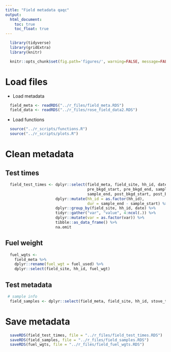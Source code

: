 ```yaml
---
title: "Field metadata qaqc"
output:
  html_document:
    toc: true
    toc_float: true
---
```


```r
  library(tidyverse)
  library(gridExtra)
  library(knitr)
```

```r
  knitr::opts_chunk$set(fig.path='figures/', warning=FALSE, message=FALSE, cache=FALSE)
```

# Load files

* Load metadata

```r
  field_meta <- readRDS("../r_files/field_meta.RDS")
  field_data <- readRDS("../r_files/rose_field_data2.RDS")
```

* Load functions

```r
  source("../r_scripts/functions.R")
  source("../r_scripts/plots.R")
```

# Clean metadata

## Test times

```r
  field_test_times <- dplyr::select(field_meta, field_site, hh_id, date,
                                    pre_bkgd_start, pre_bkgd_end, sample_start,
                                    sample_end, post_bkgd_start, post_bkgd_end) %>%
                      dplyr::mutate(hh_id = as.factor(hh_id), 
                                    dur = sample_end - sample_start) %>%
                      dplyr::group_by(field_site, hh_id, date) %>%
                      tidyr::gather("var", "value", 4:ncol(.)) %>%
                      dplyr::mutate(var = as.factor(var)) %>%
                      tibble::as_data_frame() %>%
                      na.omit
```

## Fuel weight

```r
  fuel_wgts <- 
    field_meta %>%
    dplyr::rename(fuel_wgt = fuel_used) %>%
    dplyr::select(field_site, hh_id, fuel_wgt)
```

## Test metadata

```r
 # sample info
  field_samples <- dplyr::select(field_meta, field_site, hh_id, stove_type, fuel_type)
```

# Save metadata

```r
  saveRDS(field_test_times, file = "../r_files/field_test_times.RDS")
  saveRDS(field_samples, file = "../r_files/field_samples.RDS")
  saveRDS(fuel_wgts, file = "../r_files/field_fuel_wgts.RDS")
```